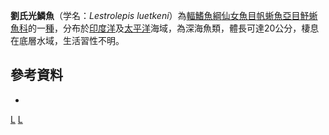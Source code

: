 {{Speciesbox 
| taxon = Lestrolepis luetkeni 
| status = NE
| status_system = IUCN3.1
| authority = [[Ege|Ege]], 1933
| synonyms = *''Paralepis luetkeni'', Ege, 1933 
*''Lestidium luetkeni'', Ege, 1933 
*''Lestidium pofi'', Ege, 1933 
|}}

'''劉氏光鱗魚'''（学名：''Lestrolepis luetkeni''）為[[輻鰭魚綱|輻鰭魚綱]][[仙女魚目|仙女魚目]][[帆蜥魚亞目|帆蜥魚亞目]][[魣蜥魚科|魣蜥魚科]]的一[[種|種]]，分布於[[印度洋|印度洋]]及[[太平洋|太平洋]]海域，為深海魚類，體長可達20公分，棲息在底層水域，生活習性不明。

==參考資料==
*{{FishBase_species|genus=Lestrolepis|species=luetkeni|year=2016|month=7}}

{{Taxonbar|from=Q2786819}}

[[Category:光鱗魚屬|L]]
[[Category:1933年描述的鱼类|L]]